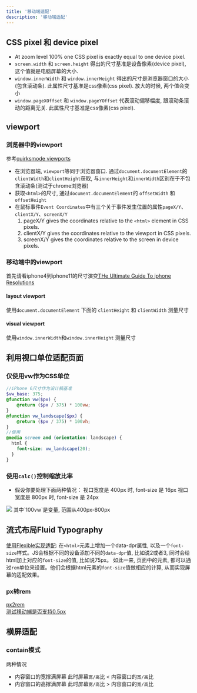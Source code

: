 ```yaml
---
title: '移动端适配'
description: '移动端适配'
---
```


## CSS pixel 和 device pixel
- At zoom level 100% one CSS pixel is exactly equal to one device pixel.
- `screen.width` 和 `screen.height` 得出的尺寸基准是设备像素(device pixel), 这个值就是电脑屏幕的大小.
- `window.innerWidth` 和 `window.innerHeight` 得出的尺寸是浏览器窗口的大小(包含滚动条). 此属性尺寸基准是css像素(css pixel).
放大的时候, 两个值会变小
- `window.pageXOffset` 和 `window.pageYOffset` 代表滚动偏移幅度, 跟滚动条滚动的距离无关. 此属性尺寸基准是css像素(css pixel).

## viewport
### 浏览器中的viewport
参考[quirksmode viewports](https://www.quirksmode.org/mobile/viewports.html)
- 在浏览器端, `viewport`等同于浏览器窗口. 通过`document.documentElement`的`clientWidth`和`clientHeight`获取, 与`innerHeight`和`innerWidth`区别在于不包含滚动条(测试于chrome浏览器)
- 获取`<html>`的尺寸, 通过`document.documentElement`的 `offsetWidth` 和 `offsetHeight`
- 在鼠标事件`Event Coordinates`中有三个关于事件发生位置的属性`pageX/Y`、`clientX/Y`、`screenX/Y`
  1. pageX/Y gives the coordinates relative to the `<html>` element in CSS pixels.
  2. clientX/Y gives the coordinates relative to the viewport in CSS pixels.
  3. screenX/Y gives the coordinates relative to the screen in device pixels.

### 移动端中的viewport
首先请看iphone4到iphone11的尺寸演变[THe Ultimate Guide To iphone Resolutions](https://www.paintcodeapp.com/news/ultimate-guide-to-iphone-resolutions)
  #### layout viewport
  使用`document.documentElement` 下面的 `clientHeight` 和 `clientWidth` 测量尺寸
  #### visual viewport
  使用`window.innerWidth`和`window.innerHeight` 测量尺寸

## 利用视口单位适配页面
### 仅使用vw作为CSS单位
```scss
//iPhone 6尺寸作为设计稿基准
$vw_base: 375; 
@function vw($px) {
    @return ($px / 375) * 100vw;
}
@function vw_landscape($px) {
    @return ($px / 375) * 100vh;
}
//使用
@media screen and (orientation: landscape) {
  html {
    font-size: vw_landscape(20);
  }
}
```
### 使用`calc()`控制缩放比率

- 假设你要处理下面两种情况：
视口宽度是 400px 时, font-size 是 16px
视口宽度是 800px 时, font-size 是 24px
<Image src="/images/css/calc_font_size.webp" height={300} width={400}/>
其中`100vw`是变量, 范围从400px-800px

## 流式布局Fluid Typography
[使用Flexible实现适配](https://github.com/amfe/article/issues/17): 
在`<html>`元素上增加一个data-dpr属性, 以及一个`font-size`样式。JS会根据不同的设备添加不同的`data-dpr`值, 比如说2或者3, 同时会给html加上对应的`font-size`的值, 比如说75px。
如此一来, 页面中的元素, 都可以通过`rem`单位来设置。他们会根据html元素的`font-size`值做相应的计算, 从而实现屏幕的适配效果。
### px转rem
[px2rem](https://github.com/songsiqi/px2rem) <br/>
[测试移动端是否支持0.5px](https://github.com/amfe/lib-flexible/blob/2.0/index.js#L32)

## 横屏适配
### contain模式
两种情况
- 内容窗口的宽撑满屏幕
此时屏幕`宽/高`比 < 内容窗口的`宽/高`比
- 内容窗口的高撑满屏幕
此时屏幕`宽/高`比 > 内容窗口的`宽/高`比